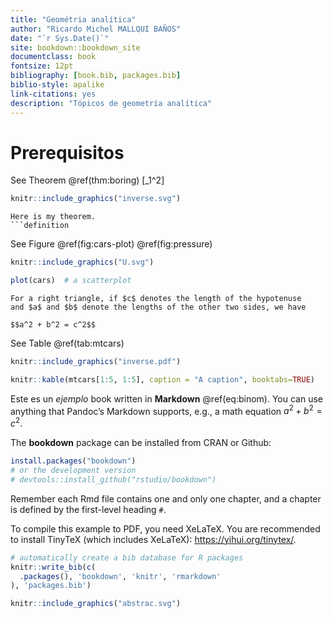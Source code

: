 ```yaml
--- 
title: "Geométria analítica"
author: "Ricardo Michel MALLQUI BAÑOS"
date: "`r Sys.Date()`"
site: bookdown::bookdown_site
documentclass: book
fontsize: 12pt
bibliography: [book.bib, packages.bib]
biblio-style: apalike
link-citations: yes
description: "Tópicos de geometría analítica"
---
```

\newcommand{\N}{\mathbb{N}}
\newcommand{\R}{\mathbb{R}}
\newcommand{\CC}{\mathbb{C}}
\newcommand{\I}{\mathbb{I}}
\newcommand{\f}{\mathbb{f}}
\newcommand{\X}{\mathbb{X}}
\newcommand{\D}{\mathbb{D}}
\newcommand{\Z}{\mathbb{Z}}
\newcommand{\Q}{\mathbb{Q}}
\newcommand{\norm}[1]{\left\Vert#1\right\Vert}
\newcommand{\abs}[1]{\left\vert#1\right\vert}
\newcommand{\set}[1]{\left\{#1\right\}}
\newcommand{\seq}[1]{\left<#1\right>}
\newcommand{\co}[1]{\left[#1\right]}
\newcommand{\cc}[1]{\left(#1\right)}
\newcommand{\J}{\mathcal{J}}
\newcommand{\K}{\mathcal{K}}
\newcommand{\M}{\mathcal{M}}
\newcommand{\F}{\mathcal{F}}

# Prerequisitos


See Theorem \@ref(thm:boring) \[\sum_1^2\]
```r
knitr::include_graphics("inverse.svg")
```

```theorem
Here is my theorem.
```definition
```
See Figure \@ref(fig:cars-plot) \@ref(fig:pressure)
```r
knitr::include_graphics("U.svg")
```

```r
plot(cars)  # a scatterplot
```


```theorem
For a right triangle, if $c$ denotes the length of the hypotenuse
and $a$ and $b$ denote the lengths of the other two sides, we have

$$a^2 + b^2 = c^2$$
```
See Table \@ref(tab:mtcars)

```r
knitr::include_graphics("inverse.pdf")
```

```r
knitr::kable(mtcars[1:5, 1:5], caption = "A caption", booktabs=TRUE)
```

\begin{equation} 
  f\left(k\right) = \binom{n}{k} p^k\left(1-p\right)^{n-k}
  (\#eq:binom)
\end{equation} 

Este es un  _ejemplo_ book written in **Markdown** \@ref(eq:binom). You can use anything that Pandoc's Markdown supports, e.g., a math equation $a^2 + b^2 = c^2$.

The **bookdown** package can be installed from CRAN or Github:

```r
install.packages("bookdown")
# or the development version
# devtools::install_github("rstudio/bookdown")
```

Remember each Rmd file contains one and only one chapter, and a chapter is defined by the first-level heading `#`.

To compile this example to PDF, you need XeLaTeX. You are recommended to install TinyTeX (which includes XeLaTeX): <https://yihui.org/tinytex/>.

```r
# automatically create a bib database for R packages
knitr::write_bib(c(
  .packages(), 'bookdown', 'knitr', 'rmarkdown'
), 'packages.bib')
```


```r
knitr::include_graphics("abstrac.svg")
```
